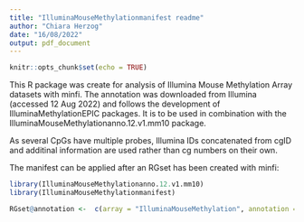 ```yaml
---
title: "IlluminaMouseMethylationmanifest readme"
author: "Chiara Herzog"
date: "16/08/2022"
output: pdf_document
---
```


```r
knitr::opts_chunk$set(echo = TRUE)
```

This R package was create for analysis of Illumina Mouse Methylation Array datasets with minfi. The annotation was downloaded from Illumina (accessed 12 Aug 2022) and follows the development of IlluminaMethylationEPIC packages.
It is to be used in combination with the IlluminaMouseMethylationanno.12.v1.mm10 package.

As several CpGs have multiple probes, Illumina IDs concatenated from cgID and additinal information are used rather than cg numbers on their own.

The manifest can be applied after an RGset has been created with minfi:

```r
library(IlluminaMouseMethylationanno.12.v1.mm10)
library(IlluminaMouseMethylationmanifest)

RGset@annotation <-  c(array = "IlluminaMouseMethylation", annotation = "12.v1.mm10")
```